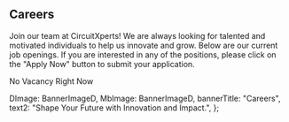 <CareerStyle>
  <Banner banner={banner} />
  <div className="site-container">
    <div className="main-content pb-4 pb-lg-5">
      <h2 className="pb-2 fw-bold h3 text-orange pt-lg-6">Careers</h2>
      <div className="pt-4 pt-lg-5">
        Join our team at CircuitXperts! We are always looking for talented and
        motivated individuals to help us innovate and grow. Below are our
        current job openings. If you are interested in any of the positions,
        please click on the "Apply Now" button to submit your application.
      </div>
      <p className="h2 text-center mt-3 mb-2">No Vacancy Right Now</p>
    </div>
  </div>
</CareerStyle>


  DImage: BannerImageD,
  MbImage: BannerImageD,
  bannerTitle: "Careers",
  text2: "Shape Your Future with Innovation and Impact.",
};

